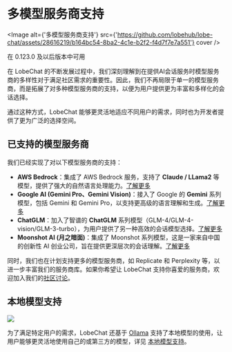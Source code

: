 
# 多模型服务商支持

<Image
  alt={'多模型服务商支持'}
  src={'https://github.com/lobehub/lobe-chat/assets/28616219/b164bc54-8ba2-4c1e-b2f2-f4d7f7e7a551'}
  cover
/>

<Callout>在 0.123.0 及以后版本中可用</Callout>

在 LobeChat 的不断发展过程中，我们深刻理解到在提供AI会话服务时模型服务商的多样性对于满足社区需求的重要性。因此，我们不再局限于单一的模型服务商，而是拓展了对多种模型服务商的支持，以便为用户提供更为丰富和多样化的会话选择。

通过这种方式，LobeChat 能够更灵活地适应不同用户的需求，同时也为开发者提供了更为广泛的选择空间。

## 已支持的模型服务商

我们已经实现了对以下模型服务商的支持：

- **AWS Bedrock**：集成了 AWS Bedrock 服务，支持了 **Claude / LLama2** 等模型，提供了强大的自然语言处理能力。[了解更多](https://aws.amazon.com/cn/bedrock)
- **Google AI (Gemini Pro、Gemini Vision)**：接入了 Google 的 **Gemini** 系列模型，包括 Gemini 和 Gemini Pro，以支持更高级的语言理解和生成。[了解更多](https://deepmind.google/technologies/gemini/)
- **ChatGLM**：加入了智谱的 **ChatGLM** 系列模型（GLM-4/GLM-4-vision/GLM-3-turbo），为用户提供了另一种高效的会话模型选择。[了解更多](https://www.zhipuai.cn/)
- **Moonshot AI (月之暗面)**：集成了 Moonshot 系列模型，这是一家来自中国的创新性 AI 创业公司，旨在提供更深层次的会话理解。[了解更多](https://www.moonshot.cn/)

同时，我们也在计划支持更多的模型服务商，如 Replicate 和 Perplexity 等，以进一步丰富我们的服务商库。如果你希望让 LobeChat 支持你喜爱的服务商，欢迎加入我们的[社区讨论](https://github.com/lobehub/lobe-chat/discussions/1284)。

## 本地模型支持

![](https://github.com/lobehub/lobe-chat/assets/28616219/ca9a21bc-ea6c-4c90-bf4a-fa53b4fb2b5c)

为了满足特定用户的需求，LobeChat 还基于 [Ollama](https://ollama.ai) 支持了本地模型的使用，让用户能够更灵活地使用自己的或第三方的模型，详见 [本地模型支持](/zh/features/local-llm)。
